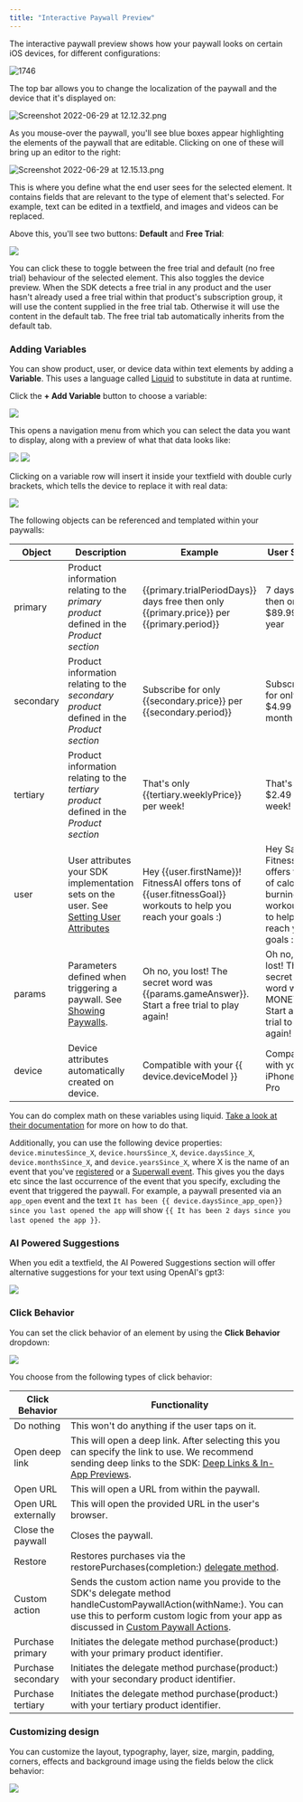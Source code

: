 ```yaml
---
title: "Interactive Paywall Preview"
---
```


The interactive paywall preview shows how your paywall looks on certain iOS devices, for different configurations:

![1746](/images/b272701-Screenshot_2022-11-29_at_14.46.50.png "Screenshot 2022-07-01 at 14.37.03.png") 

The top bar allows you to change the localization of the paywall and the device that it's displayed on:

![](/images/6013f7d-Screenshot_2022-11-29_at_14.43.52.png "Screenshot 2022-06-29 at 12.12.32.png")

As you mouse-over the paywall, you'll see blue boxes appear highlighting the elements of the paywall that are editable. Clicking on one of these will bring up an editor to the right:

![](/images/c3fe088-Screenshot_2022-11-29_at_14.40.39.png "Screenshot 2022-06-29 at 12.15.13.png")

This is where you define what the end user sees for the selected element. It contains fields that are relevant to the type of element that's selected. For example, text can be edited in a textfield, and images and videos can be replaced.

Above this, you'll see two buttons: **Default** and **Free Trial**:

![](/images/f08d71e-Screenshot_2022-11-29_at_14.52.56.png)

You can click these to toggle between the free trial and default (no free trial) behaviour of the selected element. This also toggles the device preview. When the SDK detects a free trial in any product and the user hasn't already used a free trial within that product's subscription group, it will use the content supplied in the free trial tab. Otherwise it will use the content in the default tab. The free trial tab automatically inherits from the default tab.

### Adding Variables

You can show product, user, or device data within text elements by adding a **Variable**. This uses a language called [Liquid](https://shopify.github.io/liquid/basics/introduction/) to substitute in data at runtime.

Click the **\+ Add Variable** button to choose a variable:

![](/images/c441292-Screenshot_2022-11-29_at_14.58.55.png)

This opens a navigation menu from which you can select the data you want to display, along with a preview of what that data looks like:

![](/images/8b14a39-Screenshot_2022-11-29_at_15.00.28.png) ![](/images/cba08cd-Screenshot_2022-11-29_at_15.01.05.png) 

Clicking on a variable row will insert it inside your textfield with double curly brackets, which tells the device to replace it with real data:

![](/images/a447c2e-Screenshot_2022-11-29_at_15.03.06.png)

The following objects can be referenced and templated within your paywalls:

| Object    | Description                                                                                                            | Example                                                                                                        | User Sees                                                                                  |
| --------- | ---------------------------------------------------------------------------------------------------------------------- | -------------------------------------------------------------------------------------------------------------- | ------------------------------------------------------------------------------------------ |
| primary   | Product information relating to the _primary product_ defined in the _Product section_                                 | {{primary.trialPeriodDays}} days free then only {{primary.price}} per {{primary.period}}                       | 7 days free then only $89.99 per year                                                      |
| secondary | Product information relating to the _secondary product_ defined in the _Product section_                               | Subscribe for only {{secondary.price}} per {{secondary.period}}                                                | Subscribe for only $4.99 per month                                                         |
| tertiary  | Product information relating to the _tertiary product_ defined in the _Product section_                                | That's only {{tertiary.weeklyPrice}} per week!                                                                 | That's only $2.49 per week!                                                                |
| user      | User attributes your SDK implementation sets on the user. See [Setting User Attributes](/docs/setting-user-properties) | Hey {{user.firstName}}! FitnessAI offers tons of {{user.fitnessGoal}} workouts to help you reach your goals :) | Hey Sam! FitnessAI offers tons of calorie burning workouts to help you reach your goals :) |
| params    | Parameters defined when triggering a paywall. See [Showing Paywalls](/docs/feature-gating).                            | Oh no, you lost! The secret word was {{params.gameAnswer}}. Start a free trial to play again!                  | Oh no, you lost! The secret word was MONEY. Start a free trial to play again!              |
| device    | Device attributes automatically created on device.                                                                     | Compatible with your {{ device.deviceModel }}                                                                  | Compatible with your iPhone 14 Pro                                                         |

You can do complex math on these variables using liquid. [Take a look at their documentation](https://shopify.github.io/liquid) for more on how to do that.

Additionally, you can use the following device properties: `device.minutesSince_X`, `device.hoursSince_X`, `device.daysSince_X`, `device.monthsSince_X`, and `device.yearsSince_X`, where X is the name of an event that you've [registered](/docs/feature-gating) or a [Superwall event](/docs/tracking-analytics). This gives you the days etc since the last occurrence of the event that you specify, excluding the event that triggered the paywall. For example, a paywall presented via an `app_open` event and the text `It has been {{ device.daysSince_app_open}} since you last opened the app` will show `{{ It has been 2 days since you last opened the app }}`.

### AI Powered Suggestions

When you edit a textfield, the AI Powered Suggestions section will offer alternative suggestions for your text using OpenAI's gpt3:

![](/images/d0bbfb5-Screenshot_2023-06-14_at_18.25.25.png)

### Click Behavior

You can set the click behavior of an element by using the **Click Behavior** dropdown:

![](/images/db7c993-Screenshot_2022-11-29_at_16.40.53.png)

You choose from the following types of click behavior:

| Click Behavior      | Functionality                                                                                                                                                                                                                             |
| ------------------- | ----------------------------------------------------------------------------------------------------------------------------------------------------------------------------------------------------------------------------------------- |
| Do nothing          | This won't do anything if the user taps on it.                                                                                                                                                                                            |
| Open deep link      | This will open a deep link. After selecting this you can specify the link to use. We recommend sending deep links to the SDK: [Deep Links & In-App Previews](/docs/in-app-paywall-previews).                                              |
| Open URL            | This will open a URL from within the paywall.                                                                                                                                                                                             |
| Open URL externally | This will open the provided URL in the user's browser.                                                                                                                                                                                    |
| Close the paywall   | Closes the paywall.                                                                                                                                                                                                                       |
| Restore             | Restores purchases via the restorePurchases(completion:) [delegate method](/docs/configuring-the-sdk#conforming-to-the-delegate).                                                                                                         |
| Custom action       | Sends the custom action name you provide to the SDK's delegate method handleCustomPaywallAction(withName:). You can use this to perform custom logic from your app as discussed in [Custom Paywall Actions](/docs/custom-paywall-events). |
| Purchase primary    | Initiates the delegate method purchase(product:) with your primary product identifier.                                                                                                                                                    |
| Purchase secondary  | Initiates the delegate method purchase(product:) with your secondary product identifier.                                                                                                                                                  |
| Purchase tertiary   | Initiates the delegate method purchase(product:) with your tertiary product identifier.                                                                                                                                                   |

### Customizing design

You can customize the layout, typography, layer, size, margin, padding, corners, effects and background image using the fields below the click behavior:

![](/images/ad94d77-Screenshot_2022-11-30_at_11.43.34.png)